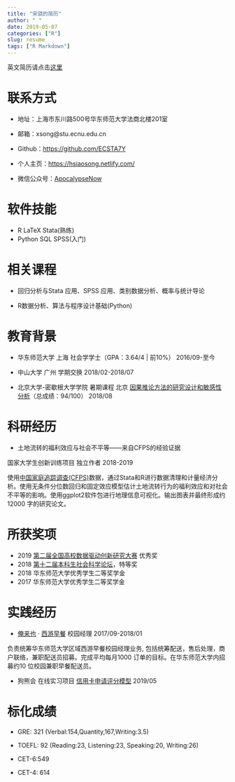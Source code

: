 ```yaml
---
title: "宋骁的简历"
author: " "
date: 2019-05-07
categories: ["R"]
slug: resume
tags: ["R Markdown"]
---
```

英文简历请点击[这里](https://hsiaosong.netlify.com/englishresume/)

# 联系方式

+ 地址：上海市东川路500号华东师范大学法商北楼201室

+ 邮箱：xsong@stu.ecnu.edu.cn

+ Github：[https://github.com/ECSTA7Y](https://github.com/ECSTA7Y)

+ 个人主页：[https://hsiaosong.netlify.com/](https://hsiaosong.netlify.com/)

+ 微信公众号：[ApocalypseNow](https://mp.weixin.qq.com/s/yyJ3l7RTImYTKDrIynwmPA)

# 软件技能
+ R  LaTeX  Stata(熟练)
+ Python  SQL  SPSS(入门)

# 相关课程

+ 回归分析与Stata 应用、SPSS 应用、类别数据分析、概率与统计导论

+ R数据分析、算法与程序设计基础(Python)


# 教育背景

+ 华东师范大学 上海 社会学学士（GPA：3.64/4 | 前10%） 2016/09-至今
 
+ 中山大学  广州 学期交换 2018/02-2018/07

+ 北京大学-密歇根大学学院 暑期课程 北京
[因果推论方法的研究设计和敏感性分析](http://www.oir.pku.edu.cn/umich/jxsz1/nsqkczsjz2018.htm)（总成绩：94/100） 2018/08


# 科研经历

+ 土地流转的福利效应与社会不平等——来自CFPS的经验证据  

国家大学生创新训练项目 独立作者 2018-2019  

使用[中国家庭追踪调查(CFPS)](http://www.isss.pku.edu.cn/cfps/)数据，通过Stata和R进行数据清理和计量经济分析。使用无条件分位数回归和固定效应模型估计土地流转行为的福利效应和对社会不平等的影响。使用ggplot2软件包进行地理信息可视化。输出图表并最终形成约12000 字的研究论文。


# 所获奖项 

+ 2019 [第二届全国高校数据驱动创新研究大赛](http://opendata.pku.edu.cn/competition-2019.xhtml;jsessionid=200f6d0adbfa75292afed361235f) 优秀奖
+ 2018 [第十二届本科生社会科学论坛](http://www.shupl.edu.cn/2018/1125/c1168a51557/page.htm)，特等奖
+ 2018 华东师范大学优秀学生二等奖学金
+ 2017 华东师范大学优秀学生二等奖学金

# 实践经历

+ [俺来也](http://www.anlaiye.com.cn/index.html) · [西游早餐](https://www.sohu.com/a/166510488_259362) 校园经理 2017/09-2018/01

负责统筹华东师范大学区域西游早餐校园经理业务, 包括统筹配送，售后处理，商户联络，兼职配送员招募。完成平均每月1000 订单的目标。在华东师范大学内招募约10 位校园兼职早餐配送员。

+ 狗熊会 在线实习项目 [信用卡申请评分模型](https://mp.weixin.qq.com/s/bbxWicZfk5ZMl27LbI0E1Q) 2019/05

# 标化成绩

+ GRE: 321 (Verbal:154,Quantity,167,Writing:3.5)

+ TOEFL: 92 (Reading:23, Listening:23, Speaking:20, Writing:26)

+ CET-6:549

+ CET-4: 614




